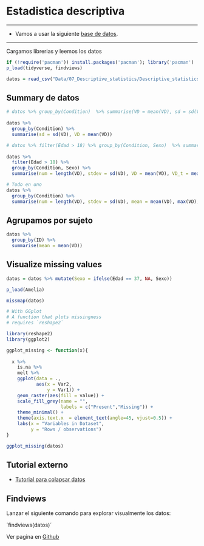 # Estadistica descriptiva{#Estadistica_descriptiva}
***
* Vamos a usar la siguiente [base de datos](Data/07_Descriptive_statistics/Descriptive_statistics.csv).

***

Cargamos librerias y leemos los datos
```r
if (!require('pacman')) install.packages('pacman'); library('pacman')
p_load(tidyverse, findviews)

datos = read_csv("Data/07_Descriptive_statistics/Descriptive_statistics.csv"); datos

```

## Summary de datos
```r
# datos %>% group_by(Condition)  %>% summarise(VD = mean(VD), sd = sd(VD))
    
datos %>% 
  group_by(Condition) %>% 
  summarise(sd = sd(VD), VD = mean(VD))

# datos %>% filter(Edad > 18) %>% group_by(Condition, Sexo)  %>% summarise(VD = mean(VD), stdev = sd(VD), VD_t = mean(VD_t), num = length(VD))
    
datos %>% 
  filter(Edad > 18) %>%
  group_by(Condition, Sexo) %>%
  summarise(num = length(VD), stdev = sd(VD), VD = mean(VD), VD_t = mean(VD_t))

# Todo en uno
datos %>%
  group_by(Condition) %>%
  summarise(num = length(VD), stdev = sd(VD), mean = mean(VD), max(VD), min(VD))

```


## Agrupamos por sujeto
```r
datos %>%
  group_by(ID) %>%
  summarise(mean = mean(VD))

```

## Visualize missing values

```r
datos = datos %>% mutate(Sexo = ifelse(Edad == 37, NA, Sexo))

p_load(Amelia)

missmap(datos)

# With GGplot
# A function that plots missingness
# requires `reshape2`

library(reshape2)
library(ggplot2)

ggplot_missing <- function(x){
  
  x %>% 
    is.na %>%
    melt %>%
    ggplot(data = .,
           aes(x = Var2,
               y = Var1)) +
    geom_raster(aes(fill = value)) +
    scale_fill_grey(name = "",
                    labels = c("Present","Missing")) +
    theme_minimal() + 
    theme(axis.text.x  = element_text(angle=45, vjust=0.5)) + 
    labs(x = "Variables in Dataset",
         y = "Rows / observations")
}

ggplot_missing(datos)

```


## Tutorial externo
* [Tutorial para colapsar datos](http://stanford.edu/~ejdemyr/r-tutorials/collapsing-data/)



## Findviews
Lanzar el siguiente comando para explorar visualmente los datos:

´findviews(datos)´

Ver pagina en [Github ](https://github.com/tsellam/findviews)
